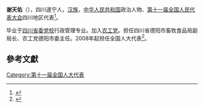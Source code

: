 '''谢天佑'''（{{bd|1956年||}}），四川遂宁人，[[汉族|汉族]]，[[中华人民共和国|中华人民共和国]]政治人物、[[第十一届全国人民代表大会|第十一届全国人民代表大会]]四川地区代表<ref>{{cite web|author=新华网|title=第十一届全国人大代表|url=http://news.xinhuanet.com/ziliao/2008-03/03/content_7708230.htm?node=36628|publisher=新华网|accessdate=2014-01-07|archive-date=2014-01-10|archive-url=https://web.archive.org/web/20140110211415/http://news.xinhuanet.com/ziliao/2008-03/03/content_7708230.htm?node=36628|dead-url=no}}</ref>。

毕业于[[四川省委党校|四川省委党校]]行政管理专业。加入[[农工党|农工党]]。担任四川省德阳市畜牧食品局副局长、农工党德阳市委主任。2008年起担任全国人大代表<ref>{{cite news|title=全国人大代表信息-谢天佑|url=http://210.82.31.1:8084/delegate/viewDelegate.action?dbid=112260|accessdate=2013-04-05|newspaper=全国人大网|archive-url=https://web.archive.org/web/20140523225229/http://www.npc.gov.cn/delegate/viewDelegate.action?dbid=112260|archive-date=2014-05-23|dead-url=yes}}</ref>。

==參考文獻==
{{reflist}}
[[Category:第十一届全国人大代表|Category:第十一届全国人大代表]]